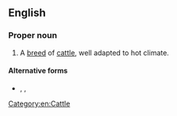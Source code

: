 {{also|afrikander}}

==English==

===Proper noun===
{{en-proper noun}}

# A [[breed]] of [[cattle]], well adapted to hot climate.

====Alternative forms====
* {{l|en|Africander}}, {{l|en|afrikander}}, {{l|en|africander}}

[[Category:en:Cattle]]